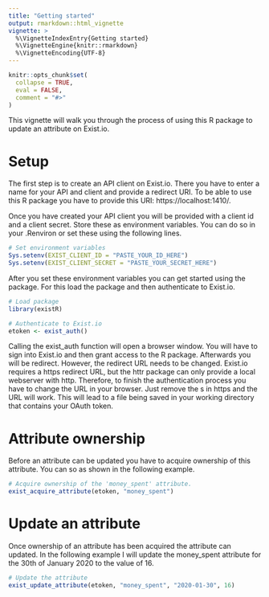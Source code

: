 ```yaml
---
title: "Getting started"
output: rmarkdown::html_vignette
vignette: >
  %\VignetteIndexEntry{Getting started}
  %\VignetteEngine{knitr::rmarkdown}
  %\VignetteEncoding{UTF-8}
---
```


```r
knitr::opts_chunk$set(
  collapse = TRUE,
  eval = FALSE,
  comment = "#>"
)
```

This vignette will walk you through the process of using this R package to update an attribute on Exist.io.

# Setup

The first step is to create an API client on Exist.io. There you have to enter a name for your API and client and provide a redirect URI. To be able to use this R package you have to provide this URI: https://localhost:1410/.

Once you have created your API client you will be provided with a client id and a client secret. Store these as environment variables. You can do so in your .Renviron or set these using the following lines.

```r
# Set environment variables
Sys.setenv(EXIST_CLIENT_ID = "PASTE_YOUR_ID_HERE")
Sys.setenv(EXIST_CLIENT_SECRET = "PASTE_YOUR_SECRET_HERE")
```

After you set these environment variables you can get started using the package. For this load the package and then authenticate to Exist.io.

```r
# Load package
library(existR)

# Authenticate to Exist.io
etoken <- exist_auth()
```

Calling the exist_auth function will open a browser window. You will have to sign into Exist.io and then grant access to the R package. Afterwards you will be redirect. However, the redirect URL needs to be changed. Exist.io requires a https redirect URL, but the httr package can only provide a local webserver with http. Therefore, to finish the authentication process you have to change the URL in your browser. Just remove the s in https and the URL will work. This will lead to a file being saved in your working directory that contains your OAuth token.

# Attribute ownership

Before an attribute can be updated you have to acquire ownership of this attribute. You can so as shown in the following example.

```r
# Acquire ownership of the 'money_spent' attribute.
exist_acquire_attribute(etoken, "money_spent")
```

# Update an attribute

Once ownership of an attribute has been acquired the attribute can updated. In the following example I will update the money_spent attribute for the 30th of January 2020 to the value of 16.

```r
# Update the attribute
exist_update_attribute(etoken, "money_spent", "2020-01-30", 16)
```